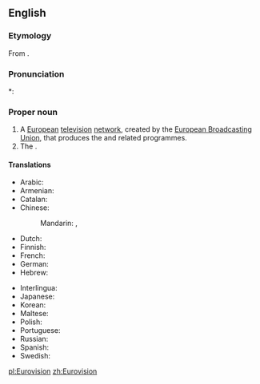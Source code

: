==English==

===Etymology===
From {{prefix|Euro|vision}}.

===Pronunciation===
*: {{rhymes|ɪʒən}}

===Proper noun===
{{en-proper noun}}

# A [[European]] [[television]] [[network]], created by the [[w:European Broadcasting Union|European Broadcasting Union]], that produces the {{w|Eurovision Song Contest}} and related programmes.
# The {{w|Eurovision Song Contest}}.

====Translations====
{{trans-top|television network}}
* Arabic: {{t-|ar|يوروفيجن|m|tr=yurufijn}}
* Armenian: {{t-|hy|Եվրատեսիլ|tr=Evratesil}}
* Catalan: {{t-|ca|Eurovisió}}
* Chinese:
*: Mandarin: {{t|cmn|歐洲電視網|sc=Hani}}, {{t|cmn|欧洲电视网|tr=Ōuzhōu Diànshìwǎng|sc=Hani}}
* Dutch: {{t+|nl|Eurovisie}}
* Finnish: {{t-|fi|Euroopan yleisradiounioni}}
* French: {{t-|fr|Eurovision|f}}
* German: {{t-|de|Eurovision|f}}
* Hebrew: {{t-|he|אירוויזיון}}
{{trans-mid}}
* Interlingua: {{t-|ia|Eurovision}}
* Japanese: {{t-|ja|ユーロビジョン|tr=Yūrobijon}}
* Korean: {{t-|ko|유로비전|tr=Yurobijeon|sc=Hang}}
* Maltese: {{t-|mt|Eurovision|alt=Il-Eurovision}}
* Polish: {{t-|pl|Eurowizja|f}}
* Portuguese: {{t-|pt|Eurovisão|f}}
* Russian: {{t+|ru|Евровидение|n|tr=Jevrovídenije}}
* Spanish: {{t-|es|Eurovision|f}}
* Swedish: {{t-|sv|Eurovision|c}}
{{trans-bottom}}

[[pl:Eurovision]]
[[zh:Eurovision]]
